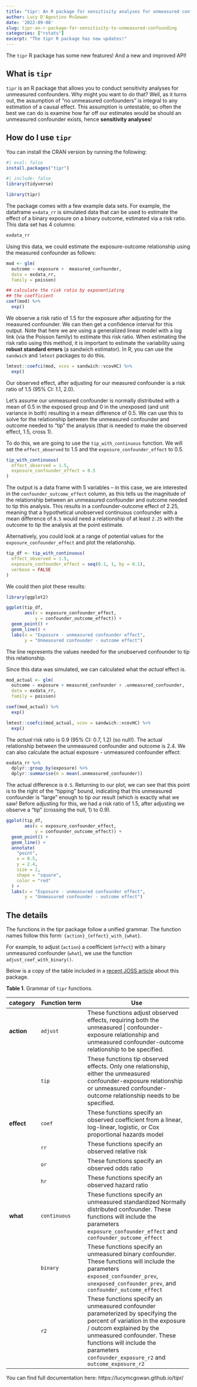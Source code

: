 ```yaml
---
title: "tipr: An R package for sensitivity analyses for unmeasured confounding"
author: Lucy D'Agostino McGowan
date: '2022-09-08'
slug: tipr-an-r-package-for-sensitivity-to-unmeasured-confounding
categories: ["rstats"]
excerpt: "The tipr R package has new updates!"
---
```


The `tipr` R package has some new features! And a new and improved API! 

## What is `tipr`

`tipr` is an R package that allows you to conduct sensitivity analyses for unmeasured confounders. Why might you want to do that? Well, as it turns out, the assumption of "no unmeasured confounders" is integral to any estimation of a causal effect. This assumption is untestable, so often the best we can do is examine how far off our estimates would be should an unmeasured confounder exists, hence **sensitivity analyses**!

## How do I use `tipr`

You can install the CRAN version by running the following:

```r
#| eval: false
install.packages("tipr")
```

```r
#| include: false
library(tidyverse)
```

```r
library(tipr)
```

The package comes with a few example data sets. For example, the dataframe `exdata_rr` is simulated data that can be used to estimate the effect of a binary exposure on a binary outcome, estimated via a risk ratio. This data set has 4 columns:

```r
exdata_rr
```

Using this data, we could estimate the exposure-outcome relationship using the measured confounder as follows:

```r
mod <- glm(
  outcome ~ exposure +  measured_confounder,
  data = exdata_rr,
  family = poisson)

## calculate the risk ratio by exponentiating 
## the coefficient
coef(mod) %>%
  exp()
```

We observe a risk ratio of 1.5 for the exposure after adjusting for the measured confounder. We can then get a confidence interval for this output. Note that here we are using a generalized linear model with a log link (via the Poisson family) to estimate this risk ratio. When estimating the risk ratio using this method, it is important to estimate the variability using **robust standard errors** (a sandwich estimator). In R, you can use the `sandwich` and `lmtest` packages to do this.

```r
lmtest::coefci(mod, vcov = sandwich::vcovHC) %>% 
  exp()
```

Our observed effect, after adjusting for our measured confounder is a risk ratio of 1.5 (95% CI: 1.1, 2.0).

Let's assume our unmeasured confounder is normally distributed with a mean of 0.5 in the exposed group and 0 in the unexposed (and unit variance in both) resulting in a mean difference of 0.5. We can use this to solve for the relationship between the unmeasured confounder and outcome needed to "tip" the analysis (that is needed to make the observed effect, 1.5, cross 1).

To do this, we are going to use the `tip_with_continuous` function. We will set the `effect_observed` to 1.5 and the `exposure_confounder_effect` to 0.5.

```r
tip_with_continuous(
  effect_observed = 1.5,
  exposure_confounder_effect = 0.5
)
```

The output is a data frame with 5 variables -- in this case, we are interested in the `confounder_outcome_effect` column, as this tells us the magnitude of the relationship between an unmeasured confounder and outcome needed to tip this analysis. This results in a confounder-outcome effect of 2.25, meaning that a hypothetical unobserved continuous confounder with a mean difference of `0.5` would need a relationship of at least `2.25` with the outcome to tip the analysis at the point estimate.

Alternatively, you could look at a range of potential values for the `exposure_confounder_effect` and plot the relationship.

```r
tip_df <- tip_with_continuous(
  effect_observed = 1.5,
  exposure_confounder_effect = seq(0.1, 1, by = 0.1),
  verbose = FALSE
)
```

We could then plot these results:

```r
library(ggplot2)

ggplot(tip_df,
       aes(x = exposure_confounder_effect, 
           y = confounder_outcome_effect)) + 
  geom_point() + 
  geom_line() + 
  labs(x = "Exposure - unmeasured confounder effect",
       y = "Unmeasured confounder - outcome effect")
```

The line represents the values needed for the unobserved confounder to tip this relationship. 

Since this data was simulated, we can calculated what the *actual* effect is.

```r
mod_actual <- glm(
  outcome ~ exposure + measured_confounder + .unmeasured_confounder,
  data = exdata_rr,
  family = poisson)

coef(mod_actual) %>%
  exp()

lmtest::coefci(mod_actual, vcov = sandwich::vcovHC) %>% 
  exp()
```

The *actual* risk ratio is 0.9 (95% CI: 0.7, 1.2) (so null!). The actual relationship between the unmeasured confounder and outcome is 2.4. We can also calculate the actual exposure - unmeasured confounder effect:

```r
exdata_rr %>%
  dplyr::group_by(exposure) %>%
  dplyr::summarise(m = mean(.unmeasured_confounder))
```

The actual difference is `0.5`. Returning to our plot, we can see that this point is to the right of the "tipping" bound, indicating that this unmeasured confounder is "large" enough to tip our result (which is exactly what we saw! Before adjusting for this, we had a risk ratio of 1.5, after adjusting we observe a "tip" (crossing the null, 1) to 0.9).


```r
ggplot(tip_df,
       aes(x = exposure_confounder_effect, 
           y = confounder_outcome_effect)) + 
  geom_point() + 
  geom_line() + 
  annotate(
    "point",
    x = 0.5,
    y = 2.4,
    size = 2,
    shape = "square",
    color = "red"
  ) + 
  labs(x = "Exposure - unmeasured confounder effect",
       y = "Unmeasured confounder - outcome effect")
```



## The details

The functions in the tipr package follow a unified grammar. The function names follow this form: `{action}_{effect}_with_{what}`.

For example, to adjust (`action`) a coefficient (`effect`) with a binary unmeasured confounder (`what`), we use the function `adjust_coef_with_binary()`. 


Below is a copy of the table included in a [recent JOSS article](https://doi.org/10.21105/joss.04495) about this package.

**Table 1**. Grammar of `tipr` functions.

+----------+--------------------+----------------------------------------------+
| category | Function term      | Use                                          |
+==========+====================+==============================================+
|**action**| `adjust`           | These functions adjust observed effects,     |
|          |                    | requiring both the unmeasured        |
|          |                    | confounder-exposure relationship and         |
|          |                    | unmeasured confounder-outcome relationship to|
|          |                    | be specified.                                |
+----------+--------------------+----------------------------------------------+
|          | `tip`              | These functions tip observed effects. Only   |
|          |                    | one relationship, either the unmeasured      |
|          |                    | confounder-exposure relationship or          |
|          |                    | unmeasured confounder-outcome relationship   |
|          |                    | needs to be specified.                       |
+----------+--------------------+----------------------------------------------+
|**effect**| `coef`             | These functions specify an observed          |
|          |                    | coefficient from a linear, log-linear,       |
|          |                    | logistic, or Cox proportional hazards model  |
+----------+--------------------+----------------------------------------------+
|          | `rr`               | These functions specify an observed          |
|          |                    | relative risk                                |
+----------+--------------------+----------------------------------------------+
|          | `or`               | These functions specify an observed          |
|          |                    | odds ratio                                   |
+----------+--------------------+----------------------------------------------+
|          | `hr`               | These functions specify an observed          |
|          |                    | hazard ratio                                 |
|          |                    |  
+----------+--------------------+----------------------------------------------+
|**what**  | `continuous`       | These functions specify an unmeasured 
|          |                    | standardized Normally distributed confounder. 
|          |                    | These functions will include the parameters
|          |                    | `exposure_confounder_effect` and 
|          |                    | `confounder_outcome_effect`
+----------+--------------------+----------------------------------------------+
|          | `binary`           | These functions specify an unmeasured binary
|          |                    | confounder. These functions will include the 
|          |                    | parameters `exposed_confounder_prev`, 
|          |                    | `unexposed_confounder_prev`, and
|          |                    | `confounder_outcome_effect`
+----------+--------------------+----------------------------------------------+
|          | `r2`               | These functions specify an unmeasured 
|          |                    | confounder parameterized by specifying the  
|          |                    | percent of variation in the exposure / outcome  
|          |                    | explained by the unmeasured confounder. These  
|          |                    | functions will include the parameters 
|          |                    | `confounder_exposure_r2` and 
|          |                    | `outcome_exposure_r2`
+----------+--------------------+----------------------------------------------+

You can find full documentation here: https://lucymcgowan.github.io/tipr/